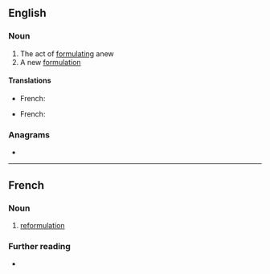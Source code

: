 ==English==

===Noun===
{{en-noun}}

# The act of [[formulating]] anew
# A new [[formulation]]

====Translations====
{{trans-top|formulating anew}}
* French: {{t+|fr|reformulation|f}}
{{trans-mid}}
{{trans-bottom}}

{{trans-top|new formulation}}
* French: {{t+|fr|reformulation|f}}
{{trans-mid}}
{{trans-bottom}}

===Anagrams===
* {{anagrams|en|formation rule}}

----

==French==

===Noun===
{{fr-noun|f}}

# [[#English|reformulation]]

===Further reading===
* {{R:TLFi}}